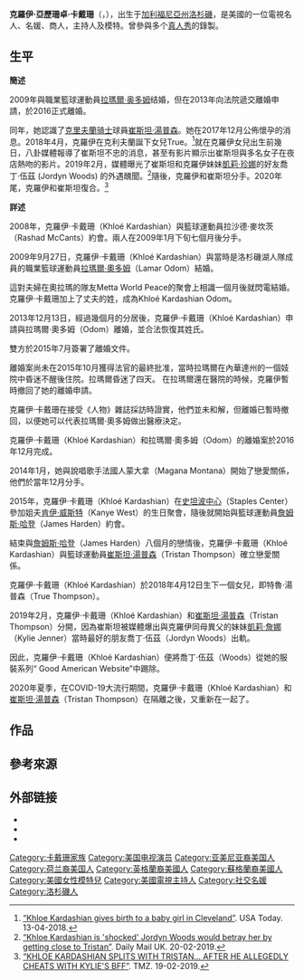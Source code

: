 {{expand english|time=2018-07-25T09:55:00+00:00}}
{{Infobox person
| name = 克羅伊·卡戴珊
| image = Khloe Kardashian Glamour.png
| caption =攝於2016年
| birth_name = Khloé Alexandra Kardashian
| birth_date = {{Birth date and age|1984|6|27}}
| birth_place = {{USA}}[[洛杉矶|洛杉矶]]
| residence = 美国[[加利福尼亚州|加利福尼亚州]][[卡拉巴萨斯|卡拉巴萨斯]]
| nationality = {{USA}}
| education = 
| other_name = 
| occupation = 电视名人、模特兒、社交名媛、主持人、商人
| years_active = 2007年－
| religion = [[基督教|基督教]]
| spouse = {{marriage|[[拉玛尔·奥多姆|拉玛尔·奥多姆]] |2009|2016|reason=divorced}}
| partner = [[特里斯坦·汤普森|特里斯坦·汤普森]] （2016-2021）
| children = 1
| parents = [[羅伯特·卡戴珊|羅伯特·卡戴珊]]<br>[[克莉絲·詹纳|克莉絲·詹纳]]
| relatives = [[葛妮·卡戴珊|葛妮·卡戴珊]]<br>[[金·卡戴珊|金·卡戴珊]]<br>[[小羅伯特·卡戴珊|小羅伯特·卡戴珊]]<br>[[坎達兒·珍娜|坎達兒·珍娜]]<br>[[凱莉·珍娜|凱莉·珍娜]]
| television = 《[[Keeping_Up_with_the_Kardashians|Keeping Up with the Kardashians]]》
}}

'''克羅伊·亞歷珊卓·卡戴珊'''（{{lang-en|Khloé Alexandra Kardashian}}，{{bd|1984年|6月27日|catIdx=Kardashian, Khloé}}），出生于[[加利福尼亚州|加利福尼亞州]][[洛杉矶|洛杉磯]]，是美國的一位電視名人、名媛、商人，主持人及模特。曾參與多个[[真人秀|真人秀]]的錄製。

==生平==
'''簡述'''

2009年與職業籃球運動員[[拉马尔·奥多姆|拉瑪爾·奥多姆]]结婚，但在2013年向法院遞交離婚申請，於2016正式離婚。

同年，她認識了[[克里夫兰骑士|克里夫蘭骑士]]球員[[特里斯坦·汤普森|崔斯坦·湯普森]]。她在2017年12月公佈懷孕的消息。2018年4月，克羅伊在克利夫蘭誕下女兒True。<ref>[https://www.usatoday.com/story/life/people/2018/04/12/khloe-kardashian-gives-birth-baby-girl-cleveland/508143002/ “Khloe Kardashian gives birth to a baby girl in Cleveland”]. USA Today. 13-04-2018.</ref>就在克羅伊女兒出生前幾日，八卦媒體報導了崔斯坦不忠的消息，甚至有影片顯示出崔斯坦與多名女子在夜店熱吻的影片。2019年2月，媒體曝光了崔斯坦和克羅伊妹妹[[凱莉·珍娜|凱莉·珍娜]]的好友喬丁·伍茲 (Jordyn Woods) 的外遇醜聞。<ref>[https://www.dailymail.co.uk/tvshowbiz/article-6725335/Khloe-Kardashian-shocked-Jordyn-Woods-betray-getting-close-Tristan.html “Khloe Kardashian is 'shocked' Jordyn Woods would betray her by getting close to Tristan”]. Daily Mail UK. 20-02-2019.</ref>隨後，克羅伊和崔斯坦分手。2020年尾，克羅伊和崔斯坦復合。<ref>[http://www.tmz.com/#!2019/02/19/khloe-kardashian-splits-tristan-thompson-cheating-kylie-jenner-jordyn-woods/ “KHLOE KARDASHIAN SPLITS WITH TRISTAN... AFTER HE ALLEGEDLY CHEATS WITH KYLIE'S BFF”]. TMZ. 19-02-2019.</ref>

'''詳述''' 

2008年，克羅伊·卡戴珊（Khloé Kardashian）與籃球運動員拉沙德·麥坎茨（Rashad McCants）約會。兩人在2009年1月下旬七個月後分手。

2009年9月27日，克羅伊·卡戴珊（Khloé Kardashian）與當時是洛杉磯湖人隊成員的職業籃球運動員[[拉马尔·奥多姆|拉瑪爾·奧多姆]]（Lamar Odom）結婚。

這對夫婦在奧拉瑪的隊友Metta World Peace的聚會上相識一個月後就閃電結婚。克羅伊·卡戴珊加上了丈夫的姓，成為Khloé Kardashian Odom。

2013年12月13日，經過幾個月的分居後，克羅伊·卡戴珊（Khloé Kardashian）申請與拉瑪爾·奧多姆（Odom）離婚，並合法恢復其姓氏。 

雙方於2015年7月簽署了離婚文件。 

離婚案尚未在2015年10月獲得法官的最終批准，當時拉瑪爾在內華達州的一個妓院中昏迷不醒後住院。拉瑪爾昏迷了四天。 在拉瑪爾還在醫院的時候，克羅伊暫時撤回了她的離婚申請。 

克羅伊·卡戴珊在接受《人物》雜誌採訪時證實，他們並未和解，但離婚已暫時撤回，以便她可以代表拉瑪爾·奧多姆做出醫療決定。 

克羅伊·卡戴珊（Khloé Kardashian）和拉瑪爾·奧多姆（Odom）的離婚案於2016年12月完成。

2014年1月，她與說唱歌手法國人蒙大拿（Magana Montana）開始了戀愛關係，他們於當年12月分手。

2015年，克羅伊·卡戴珊（Khloé Kardashian）在[[斯台普斯中心|史坦波中心]]（Staples Center）參加姐夫[[肯伊·威斯特|肯伊·威斯特]]（Kanye West）的生日聚會，隨後就開始與籃球運動員[[詹姆斯·哈登|詹姆斯·哈登]]（James Harden）約會。

結束與[[詹姆斯·哈登|詹姆斯·哈登]]（James Harden）八個月的戀情後，克羅伊·卡戴珊（Khloé Kardashian）與籃球運動員[[特里斯坦·汤普森|崔斯坦·湯普森]]（Tristan Thompson）確立戀愛關係。

克羅伊·卡戴珊（Khloé Kardashian）於2018年4月12日生下一個女兒，即特魯·湯普森（True Thompson）。

2019年2月，克羅伊·卡戴珊（Khloé Kardashian）和[[特里斯坦·汤普森|崔斯坦·湯普森]]（Tristan Thompson）分開，因為崔斯坦被媒體爆出與克羅伊同母異父的妹妹[[凱莉·珍娜|凱莉·詹娜]]（Kylie Jenner）當時最好的朋友喬丁·伍茲（Jordyn Woods）出軌。

因此，克羅伊·卡戴珊（Khloé Kardashian）便將喬丁·伍茲（Woods）從她的服裝系列“ Good American Website”中踢除。  

2020年夏季，在COVID-19大流行期間，克羅伊·卡戴珊（Khloé Kardashian）和[[特里斯坦·汤普森|崔斯坦·湯普森]]（Tristan Thompson）在隔離之後，又重新在一起了。

==作品==
==參考來源==
{{reflist}}

==外部链接==
*{{Facebook}}
*{{Instagram}}
*{{Twitter}}

{{Authority control}}
{{DEFAULTSORT: Kardashian, Khloe}}
[[Category:卡戴珊家族|Category:卡戴珊家族]]
[[Category:美国电视演员|Category:美国电视演员]]
[[Category:亚美尼亚裔美国人|Category:亚美尼亚裔美国人]]
[[Category:荷兰裔美国人|Category:荷兰裔美国人]]
[[Category:英格蘭裔美國人|Category:英格蘭裔美國人]]
[[Category:蘇格蘭裔美國人|Category:蘇格蘭裔美國人]]
[[Category:美國女性模特兒|Category:美國女性模特兒]]
[[Category:美國電視主持人|Category:美國電視主持人]]
[[Category:社交名媛|Category:社交名媛]]
[[Category:洛杉磯人|Category:洛杉磯人]]